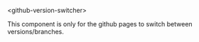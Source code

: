 
<Meta title="Development/Github Version Switcher" />

<db-headline variant="1">&lt;github-version-switcher&gt;</db-headline>

This component is only for the github pages to switch between versions/branches.

<Canvas>
  <github-version-switcher
    owner="db-ui"
    repo="elements"
  ></github-version-switcher>
</Canvas>

<Readme />
